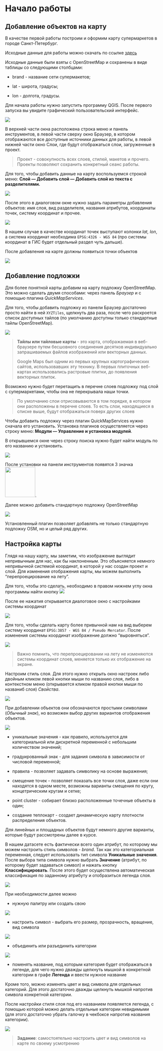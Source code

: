 # Начало работы

## Добавление объектов на карту

В качестве первой работы построим и оформим карту супермаркетов в городе Санкт-Петербург.

Исходные данные для работы можно скачать по ссылке [здесь](https://drive.google.com/file/d/1LTFghQlrXeFDh5BI-hiZRBPbr6rzc7uw/view?usp=sharing)

Исходные данные были взяты с OpenStreetMap и сохранены в виде таблицы со следующими столбцами:

-   brand - название сети супермакетов;

-   lat - широта, градусы;

-   lon - долгота, градусы.

Для начала работы нужно запустить программу QGIS. После первого запуска вы увидите графический пользовательский интерфейс.

![](images/1-01.PNG)

В верхней части окна расположена строка меню и панель инструментов, в левой части сверху окно Браузер, в котором отображаются все доступные источники данных для работы, в левой нижней части окно Слои, где будут отображаться слои, загруженные в проект.

> Проект - совокупность всех слоев, стилей, макетов и прочего. Проекты позволяют сохранить конкретный сеанс работы.

Для того, чтобы добавить данные на карту воспользуемся строкой меню: **Слой --- Добавить слой --- Добавить слой из текста с разделителями.**

![](images/2-01.png)

После этого в диалоговом окне нужно задать параметры добавления объектов: имя слоя, вид разделителя, названия атрибутов, координаты точек, систему координат и прочее.

![](images/3-01.PNG)

В нашем случае в качестве координат точек выступают колонки *lat, lon*, а система координат необходима `EPSG:4326 - WGS 84` (про системы координат в ГИС будет отдельный раздел чуть дальше).

После добавления на карте должны появиться точки объектов

![](images/4-01.PNG)

## Добавление подложки

Для более понятной карты добавим на карту подложку OpenStreetMap. Это можно сделать двумя способами: через панель *Браузер* и с помощью плагина *QuickMapServices*.

Для того, чтобы добавить подложку из панели Браузер достаточно просто найти в ней `XYZTiles`, щелкнуть два раза, после чего раскроется список доступных тайлов (по умолчанию доступны только стандартные тайлы OpenStreetMap).

![](images/5-01.PNG)

> **Тайлы или тайловые карты** - это карта, отображаемая в веб-браузере путем бесшовного соединения десятков индивидуально запрашиваемых файлов изображений или векторных данных.
>
> Google Maps был одним из первых крупных картографических сайтов, использовавших эту технику. В первых плиточных веб-картах использовались растровые плитки, до появления векторных плиток.

Возможно нужно будет перетащить в перечне слоев подложку под слой с супермаркетами, чтобы она не перекрывала наши точки.

> По умолчанию слои отрисовываются в том порядке, в котором они расположены в перечне слоев. То есть слои, находящиеся в списке выше, будут отображаться поверх других слоев

Чтобы добавить подложку через плагин QuickMapServices нужно сначала его установить. Установка плагинов осуществляется через строку меню: **Модули --- Управление и установка модулей**.

В открывшемся окне через строку поиска нужно будет найти модуль по его названию и установить.

![](images/6-01.PNG)

После установки на панели инструментов появятся 3 значка ![](images/7.PNG){width="99"}.

Далее можно добавить стандартную подложку OpenStreetMap

![](images/8.png)

Установленный плагин позволяет добавлять не только стандартную подложку OSM, но и целый ряд других.

## Настройка карты

Глядя на нашу карту, мы заметим, что изображение выглядит непривычным для нас, как бы наклоненным. Это объясняется немного непривычной системой координат, в которой у нас создан проект и слой. Для изменения отображения карты, мы можем выполнить "перепроецирование на лету".

Для того, чтобы это сделать, необходимо в правом нижнем углу окна программы найти кнопку ![](images/9.png)

После ее нажатия открывается диалоговое окно с настройками системы координат

![](images/10.PNG)

Для того, чтобы сделать карту более привычной нам на вид выберем систему координат `EPSG:3857 - WGS 84 / Pseudo Mercator`. После изменения системы координат изображение должно "выровняться".

![](images/11.PNG)

> Важно помнить, что перепроецировании на лету не изменяются системы координат слоев, меняется только их отображение на экране.

Настроим стиль слоя. Для этого нужно открыть окно настроек либо двойным кликом левой кнопки мыши по названию слоя, либо в контекстном меню (открывается кликом правой кнопки мыши по названиб слоя) *Свойства*.

![](C:/Users/baltt/AppData/Local/RStudio/tmp/paste-373340B9.png)

При добавлении объектов они обозначаются простыми символами (*Обычный знак*), но возможен выбор других вариантов отображения объектов.

![](images/13.png)

-   уникальные значения - как правило, используется для категориальной или дискретной переменной с небольшим количеством значений;

-   градуированный знак - для задания символа в зависимости от числовой переменной;

-   правила - позволяет задавать символику на основе выражения;

-   смещение точек - позволяет показать все точки слоя, даже если они находятся в одном месте, возможны варианты смещения по кругу, концетрическим кругам и сетке;

-   point cluster - собирает близко расположенные точечные объекты в один;

-   создание теплокарт - создает динамическую карту плотности распределения объектов.

Для линейных и площадных объектов будут немного другие варианты, которые будут рассмотрены далее в курсе.

В нашем датасете есть фактически всего один атрибут, по которому мы можем настроить стиль символов - *brand*. Так как это категориальная переменная, следует использовать тип символа **Уникальные значения**. После выбора типа символа нужно выбрать **Значение** (атрибут, по которому будет задаваться символ) и нажать кнопку **Классифицировать**. После этого будет осуществлена автоматическая классификация по заданному атрибуту и отобразиться легенда слоя.

![](images/14.PNG)

При необходимости далее можно

-   нужную палитру или создать свою

![](images/15.png)

-   настроить символ - выбрать его размер, прозрачность, вращение, вид символа

![](images/16.png)

-   объединить или разъединить категории

![](images/17.png)

-   поменять название, под которым категория будет отображаться в легенде, для чего нужно дважды щелкнуть мышкой в конкретной категории в графе **Легенда** и ввести нужное название

Кроме того, можно изменять цвет и вид символа для отдельных категорий. Для этого достаточно дважды щелкнуть мышкой напротив символа конкретной категории.

После настройки стиля слоя под его названием появляется легенда, с помощью которой можно делать отдельные категории невидимыми (для этого достаточно убрать галочку в чекбоксе напротив названия категории).

![](images/18.PNG)

> **Задание**: самостоятельно настроить цвет и вид символов на карте по своему усмотрению
